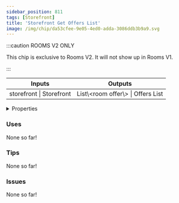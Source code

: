 ```yaml
---
sidebar_position: 811
tags: [Storefront]
title: 'Storefront Get Offers List'
image: /img/chip/da53cfee-9e05-4ed0-adda-3086ddb3b9a9.svg
---
```




:::caution ROOMS V2 ONLY

This chip is exclusive to Rooms V2. It will not show up in Rooms V1.

:::


<IChip uuid="da53cfee-9e05-4ed0-adda-3086ddb3b9a9"/>

<table><thead><tr><th>Inputs</th><th>Outputs</th></tr></thead><tbody><tr><td>storefront | Storefront</td><td>List\&lt;room offer\&gt; | Offers List</td></tr></tbody></table>

<details>
  <summary>Properties</summary>
  <div>
    <div>
    <table>
      <tbody>
        <tr>
          <td>Is beta required?</td>
          <td>No</td>
        </tr>
        <tr>
          <td>Is chip a trolling risk?</td>
          <td>No</td>
        </tr>
        <tr>
          <td>Is chip a role assignment risk?</td>
          <td>No</td>
        </tr>
        <tr>
          <td>Chip UUID</td>
          <td>da53cfee-9e05-4ed0-adda-3086ddb3b9a9</td>
        </tr>
        <tr>
          <td>Room availability</td>
          <td>Rooms V2 only</td>
        </tr>
      </tbody>
    </table>
    </div>
  </div>
</details>

### Uses

None so far!

### Tips

None so far!

### Issues

None so far!